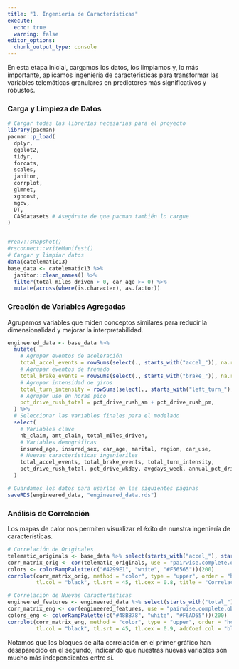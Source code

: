 ```yaml
---
title: "1. Ingeniería de Características"
execute:
  echo: true
  warning: false
editor_options: 
  chunk_output_type: console
---
```


En esta etapa inicial, cargamos los datos, los limpiamos y, lo más importante, aplicamos ingeniería de características para transformar las variables telemáticas granulares en predictores más significativos y robustos.

### Carga y Limpieza de Datos

```r
# Cargar todas las librerías necesarias para el proyecto
library(pacman)
pacman::p_load(
  dplyr, 
  ggplot2, 
  tidyr, 
  forcats, 
  scales, 
  janitor, 
  corrplot, 
  glmnet, 
  xgboost, 
  mgcv, 
  DT,
  CASdatasets # Asegúrate de que pacman también lo cargue
)


#renv::snapshot()
#rsconnect::writeManifest()
# Cargar y limpiar datos
data(catelematic13)
base_data <- catelematic13 %>%
  janitor::clean_names() %>% 
  filter(total_miles_driven > 0, car_age >= 0) %>% 
  mutate(across(where(is.character), as.factor))
```

### Creación de Variables Agregadas

Agrupamos variables que miden conceptos similares para reducir la dimensionalidad y mejorar la interpretabilidad.

```r
engineered_data <- base_data %>%
  mutate(
    # Agrupar eventos de aceleración
    total_accel_events = rowSums(select(., starts_with("accel_")), na.rm = TRUE),
    # Agrupar eventos de frenado
    total_brake_events = rowSums(select(., starts_with("brake_")), na.rm = TRUE),
    # Agrupar intensidad de giros
    total_turn_intensity = rowSums(select(., starts_with("left_turn_"), starts_with("right_turn_")), na.rm = TRUE),
    # Agrupar uso en horas pico
    pct_drive_rush_total = pct_drive_rush_am + pct_drive_rush_pm,
  ) %>%
  # Seleccionar las variables finales para el modelado
  select(
    # Variables clave
    nb_claim, amt_claim, total_miles_driven,
    # Variables demográficas
    insured_age, insured_sex, car_age, marital, region, car_use,
    # Nuevas características ingenieriles
    total_accel_events, total_brake_events, total_turn_intensity,
    pct_drive_rush_total, pct_drive_wkday, avgdays_week, annual_pct_driven
  )

# Guardamos los datos para usarlos en las siguientes páginas
saveRDS(engineered_data, "engineered_data.rds")
```

### Análisis de Correlación

Los mapas de calor nos permiten visualizar el éxito de nuestra ingeniería de características.

```r
# Correlación de Originales
telematic_originals <- base_data %>% select(starts_with("accel_"), starts_with("brake_"), starts_with("pct_drive"))
corr_matrix_orig <- cor(telematic_originals, use = "pairwise.complete.obs")
colors <- colorRampPalette(c("#4299E1", "white", "#F56565"))(200)
corrplot(corr_matrix_orig, method = "color", type = "upper", order = "hclust", col = colors,
         tl.col = "black", tl.srt = 45, tl.cex = 0.8, title = "Correlación de Variables Originales", mar=c(0,0,1,0))

# Correlación de Nuevas Características
engineered_features <- engineered_data %>% select(starts_with("total_"), starts_with("pct_drive_"), starts_with("avgdays"), starts_with("annual_pct"))
corr_matrix_eng <- cor(engineered_features, use = "pairwise.complete.obs")
colors_eng <- colorRampPalette(c("#48BB78", "white", "#F6AD55"))(200)
corrplot(corr_matrix_eng, method = "color", type = "upper", order = "hclust", col = colors_eng,
         tl.col = "black", tl.srt = 45, tl.cex = 0.9, addCoef.col = "black", number.cex = 0.7, title = "\n\nCorrelación de Características Ingenieriles", mar=c(0,0,1,0))
```

Notamos que los bloques de alta correlación en el primer gráfico han desaparecido en el segundo, indicando que nuestras nuevas variables son mucho más independientes entre sí.
